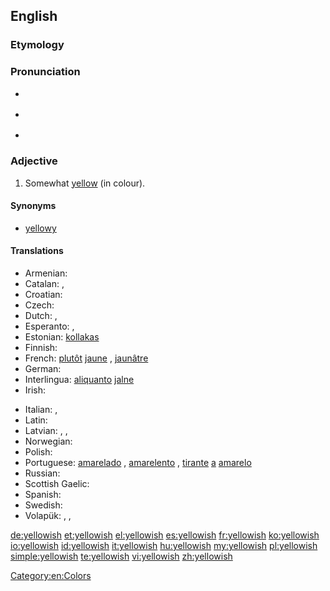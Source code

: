 ==English==

===Etymology===
{{suffix|yellow|ish}}

===Pronunciation===
* {{a|RP}} {{IPA|/ˈjeləʊɪʃ/}}
* {{a|US}} {{IPA|/ˈjelɔʊɪʃ/}}
* {{audio|en-us-yellowish.ogg|Audio (US)}}

===Adjective===
{{en-adj|-}}

# Somewhat [[yellow]] (in colour).

====Synonyms====
* [[yellowy]]

====Translations====
{{trans-top|somewhat yellow}}
* Armenian: {{t-|hy|դեղնավուն|tr=deġnavun}}
* Catalan: {{t-|ca|groguenc}}, {{t-|ca|grogós}}
* Croatian: {{t-|hr|žućkast|m}}
* Czech: {{t-|cs|žlutavý}}
* Dutch: {{t+|nl|gelig}}, {{t-|nl|geelachtig}}
* Esperanto: {{t-|eo|flaveta}}, {{t-|eo|dubeflava}}
* Estonian: [[kollakas]]
* Finnish: {{t+|fi|kellertävä}}
* French: [[plutôt]] [[jaune]] {{m|f}}, [[jaunâtre]] {{m|f}} {{qualifier|derogatory}}
* German: {{t+|de|gelblich}}
* Interlingua: [[aliquanto]] [[jalne]]
* Irish: {{t-|ga|scothbhuí}}
{{trans-mid}}
* Italian: {{t-|it|giallastro|m}}, {{t-|it|giallastra|f}}
* Latin: {{t-|la|galbinus}}
* Latvian: {{t|lv|iedzeltens}}, {{t|lv|dzeltengans}}, {{t|lv|dzeltenīgs}}
* Norwegian: {{t-|no|gulaktig}}
* Polish: {{t+|pl|żółtawy}}
* Portuguese: [[amarelado]] {{m}}, [[amarelento]] {{m}}, [[tirante]] [[a]] [[amarelo]]
* Russian: {{t+|ru|желтоватый|tr=želtovátyj}}
* Scottish Gaelic: {{t-|gd|fo-bhuidhe}}
* Spanish: {{t-|es|amarillento|m}}
* Swedish: {{t+|sv|gulaktig}}
* Volapük: {{t+|vo|yelovilik}}, {{qualifier|older term}} {{t-|vo|yeliblik}}, {{qualifier|older term}} {{t-|vo|luyelibik}}
{{trans-bottom}}

[[Category:en:Colors]]

[[de:yellowish]]
[[et:yellowish]]
[[el:yellowish]]
[[es:yellowish]]
[[fr:yellowish]]
[[ko:yellowish]]
[[io:yellowish]]
[[id:yellowish]]
[[it:yellowish]]
[[hu:yellowish]]
[[my:yellowish]]
[[pl:yellowish]]
[[simple:yellowish]]
[[te:yellowish]]
[[vi:yellowish]]
[[zh:yellowish]]